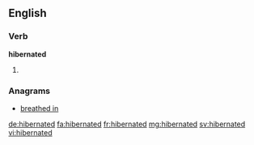 ==English==

===Verb===
'''hibernated'''

# {{past of|hibernate}}

===Anagrams===
* [[breathed in#English|breathed in]]

[[de:hibernated]]
[[fa:hibernated]]
[[fr:hibernated]]
[[mg:hibernated]]
[[sv:hibernated]]
[[vi:hibernated]]